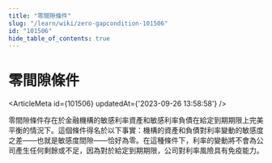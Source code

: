 ```yaml
---
title: "零間隙條件"
slug: "/learn/wiki/zero-gapcondition-101506"
id: "101506"
hide_table_of_contents: true
---
```



# 零間隙條件

<ArticleMeta id={101506} updatedAt={'2023-09-26 13:58:58'} />
<div className='border-solid border-b border-t-0 my-4 border-[var(--ifm-color-gray-300)]' />

零間隙條件存在於金融機構的敏感利率資產和敏感利率負債在給定到期期限上完美平衡的情況下。這個條件得名於以下事實：機構的資產和負債對利率變動的敏感度之差——也就是敏感度間隙——恰好為零。在這種條件下，利率的變動將不會為公司產生任何剩餘或不足，因為對於給定到期期限，公司對利率風險具有免疫能力。
